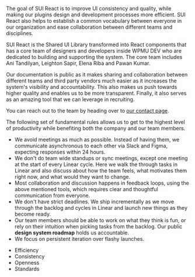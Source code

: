 
<div className="sui-wrap">
	<WelcomePage>
		<Article
			heading="Getting Started"
			subheading="Welcome to SUI React! SUI React is WPMU DEV's design system for its plugins. If you're just getting started with designing or developing a WordPress plugin that matches our brand, you're in the right place."
		>
			<Section>
				<p>The goal of SUI React is to improve UI consistency and quality, while making our plugins design and development processes more efficient. SUI React also helps to establish a common vocabulary between everyone in our organization and ease collabo­ration between different teams and disciplines.</p>
				<p>SUI React is the Shared UI Library transformed into React components that has a core team of designers and developers inside WPMU DEV who are dedicated to building and supporting the system. The core team includes Ani Tandilyan, Leighton Sapir, Elena Riba and Pawan Kumar.</p>
				<p>Our documentation is public as it makes sharing and collaboration between different teams and third party vendors much easier as it increases the system's visibility and accountability. This also makes us push towards higher quality and enables us to be more transparent. Finally, it also serves as an amazing tool that we can leverage in recruiting.</p>
				<p>You can reach out to the team by heading over to <a href="https://wpmudev.com/contact/" target="_blank" rel="nofollow">our contact page</a>.</p>
			</Section>
			<Section title="How we work">
				<p>The following set of fundamental rules allows us to get to the highest level of productivity while benefiting both the company and our team members.</p>
				<ul>
					<li>We avoid meetings as much as possible. Instead of having them, we communicate asynchronous to each other via Slack and Figma, expecting responses within 24 hours.</li>
					<li>We don't do team wide standups or sync meetings, except one meeting at the start of every Linear cycle. Here we walk the through tasks in Linear and also discuss about how the team feels, what motivates them right now, and what would they want to change.</li>
					<li>Most collaboration and discussion happens in feedback loops, using the above mentioned tools, which requires clear and thoughtful communication from everyone.</li>
					<li>We don't have strict deadlines. We ship incrementally as we move through the backlog and cycles in Linear and launch new things as they become ready.</li>
					<li>Our team members should be able to work on what they think is fun, or rely on their intuition when picking tasks from the backlog. Our public <strong>design system roadmap</strong> holds us accountable.</li>
					<li>We focus on persistent iteration over flashy launches.</li>
				</ul>
			</Section>
			<Section title="Our Goals">
				<ul>
					<li>Efficiency</li>
					<li>Consistency</li>
					<li>Openness</li>
					<li>Standards</li>
				</ul>
			</Section>
		</Article>
	</WelcomePage>
</div>